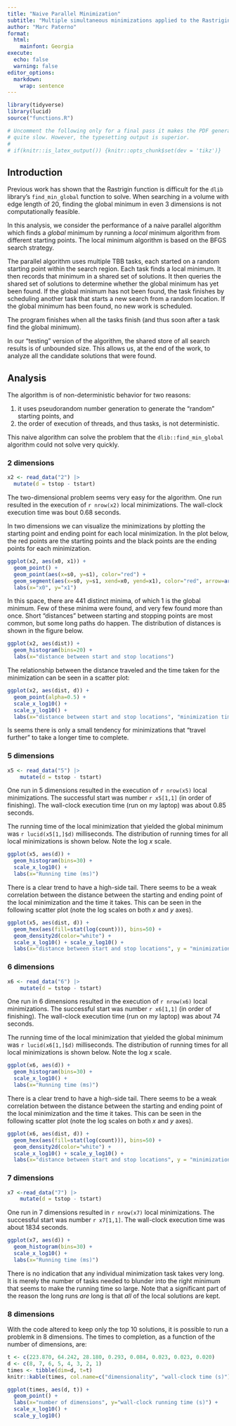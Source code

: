 ```yaml
---
title: "Naive Parallel Minimization"
subtitle: "Multiple simultaneous minimizations applied to the Rastrigin function"
author: "Marc Paterno"
format:
  html:
    mainfont: Georgia
execute:
  echo: false
  warning: false
editor_options:
  markdown:
    wrap: sentence
---
```


```r
library(tidyverse)
library(lucid)
source("functions.R")
```

```r
# Uncomment the following only for a final pass it makes the PDF generation
# quite slow. However, the typesetting output is superior.
#
# if(knitr::is_latex_output()) {knitr::opts_chunk$set(dev = 'tikz')}
```

## Introduction

Previous work has shown that the Rastrigin function is difficult for the `dlib` library's `find_min_global` function to solve.
When searching in a volume with edge length of 20, finding the global minimum in even 3 dimensions is not computationally feasible.

In this analysis, we consider the performance of a naive parallel algorithm which finds a *global* minimum by running a *local* minimum algorithm from different starting points.
The local minimum algorithm is based on the BFGS search strategy.

The parallel algorithm uses multiple TBB tasks, each started on a random starting point within the search region.
Each task finds a local minimum.
It then records that minimum in a shared set of solutions.
It then queries the shared set of solutions to determine whether the global minimum has yet been found.
If the global minimum has not been found, the task finishes by scheduling another task that starts a new search from a random location.
If the global minimum has been found, no new work is scheduled.

The program finishes when all the tasks finish (and thus soon after a task find the global minimum).

In our "testing" version of the algorithm, the shared store of all search results is of unbounded size.
This allows us, at the end of the work, to analyze all the candidate solutions that were found.

## Analysis

The algorithm is of non-deterministic behavior for two reasons:

1. it uses pseudorandom number generation to generate the "random" starting points, and
2. the order of execution of threads, and thus tasks, is not deterministic.

This naive algorithm can solve the problem that the `dlib::find_min_global` algorithm could not solve very quickly.

### 2 dimensions

```r
x2 <- read_data("2") |>
  mutate(d = tstop - tstart)
```

The two-dimensional problem seems very easy for the algorithm.
One run resulted in the execution of `r nrow(x2)` local minimizations.
The wall-clock execution time was bout 0.68 seconds.

In two dimensions we can visualize the minimizations by plotting the starting point and ending point for each local minimization.
In the plot below, the red points are the starting points and the black points are the ending points for each minimization.

```r
ggplot(x2, aes(x0, x1)) +
  geom_point() +
  geom_point(aes(x=s0, y=s1), color="red") +
  geom_segment(aes(x=s0, y=s1, xend=x0, yend=x1), color="red", arrow=arrow(length=unit(0.01, "npc"))) +
  labs(x="x0", y="x1")
```

In this space, there are 441 distinct minima, of which 1 is the global minimum.
Few of these minima were found, and very few found more than once.
Short "distances" between starting and stopping points are most common, but some long paths do happen.
The distribution of distances is shown in the figure below.

```r
ggplot(x2, aes(dist)) +
  geom_histogram(bins=20) +
  labs(x="distance between start and stop locations")
```

The relationship between the distance traveled and the time taken for the minimization can be seen in a scatter plot:

```r
ggplot(x2, aes(dist, d)) +
  geom_point(alpha=0.5) +
  scale_x_log10() +
  scale_y_log10() +
  labs(x="distance between start and stop locations", "minimization time (ms)")
```

Is seems there is only a small tendency for minimizations that "travel further" to take a longer time to complete.

### 5 dimensions

```r
x5 <- read_data("5") |>
    mutate(d = tstop - tstart)

```

One run in 5 dimensions resulted in the execution of `r nrow(x5)` local minimizations.
The successful start was number `r x5[1,1]` (in order of finishing).
The wall-clock execution time (run on my laptop) was about 0.85 seconds.

The running time of the local minimization that yielded the global minimum was `r lucid(x5[1,]$d)` milliseconds.
The distribution of running times for all local minimizations is shown below.
Note the log $x$ scale.

```r
ggplot(x5, aes(d)) +
  geom_histogram(bins=30) +
  scale_x_log10() +
  labs(x="Running time (ms)")
```

There is a clear trend to have a high-side tail.
There seems to be a weak correlation between the distance between the starting and ending point of the local minimization and the time it takes.
This can be seen in the following scatter plot (note the log scales on both $x$ and $y$ axes).

```r
ggplot(x5, aes(dist, d)) +
  geom_hex(aes(fill=stat(log(count))), bins=50) +
  geom_density2d(color="white") +
  scale_x_log10() + scale_y_log10() +
  labs(x="distance between start and stop locations", y = "minimization time (ms)")
```

### 6 dimensions

```r
x6 <- read_data("6") |>
    mutate(d = tstop - tstart)

```

One run in 6 dimensions resulted in the execution of `r nrow(x6)` local minimizations.
The successful start was number `r x6[1,1]` (in order of finishing).
The wall-clock execution time (run on my laptop) was about 74 seconds.

The running time of the local minimization that yielded the global minimum was `r lucid(x6[1,]$d)` milliseconds.
The distribution of running times for all local minimizations is shown below.
Note the log $x$ scale.

```r
ggplot(x6, aes(d)) +
  geom_histogram(bins=30) +
  scale_x_log10() +
  labs(x="Running time (ms)")
```

There is a clear trend to have a high-side tail.
There seems to be a weak correlation between the distance between the starting and ending point of the local minimization and the time it takes.
This can be seen in the following scatter plot (note the log scales on both $x$ and $y$ axes).

```r
ggplot(x6, aes(dist, d)) +
  geom_hex(aes(fill=stat(log(count))), bins=50) +
  geom_density2d(color="white") +
  scale_x_log10() + scale_y_log10() +
  labs(x="distance between start and stop locations", y = "minimization time (ms)")
```


### 7 dimensions

```r
x7 <-read_data("7") |>
    mutate(d = tstop - tstart)

```

One run in 7 dimensions resulted in `r nrow(x7)` local minimizations.
The successful start was number `r x7[1,1]`.
The wall-clock execution time was about 1834 seconds.

```r
ggplot(x7, aes(d)) +
  geom_histogram(bins=30) +
  scale_x_log10() +
  labs(x="Running time (ms)")
```

There is no indication that any individual minimization task takes very long.
It is merely the number of tasks needed to blunder into the right minimum that seems to make the running time so large.
Note that a significant part of the reason the long runs *are* long is that *all* of the local solutions are kept.

### 8 dimensions

With the code altered to keep only the top 10 solutions, it is possible to run a problemk in 8 dimensions.
The times to completion, as a function of the number of dimensions, are:

```r
t <- c(223.870, 64.242, 28.180, 0.293, 0.084, 0.023, 0.023, 0.020)
d <- c(8, 7, 6, 5, 4, 3, 2, 1)
times <- tibble(dim=d, t=t)
knitr::kable(times, col.name=c("dimensionality", "wall-clock time (s)"))
```

```r
ggplot(times, aes(d, t)) +
  geom_point() +
  labs(x="number of dimensions", y="wall-clock running time (s)") +
  scale_x_log10() +
  scale_y_log10()
```

 

